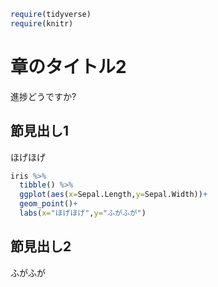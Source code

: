 ```r
require(tidyverse)
require(knitr)
```


# 章のタイトル2

進捗どうですか?

## 節見出し1

ほげほげ
```r
iris %>%
  tibble() %>%
  ggplot(aes(x=Sepal.Length,y=Sepal.Width))+
  geom_point()+
  labs(x="ほげほげ",y="ふがふが")
```



## 節見出し2

ふがふが